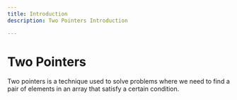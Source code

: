 ```yaml
---
title: Introduction
description: Two Pointers Introduction

---
```


# Two Pointers

Two pointers is a technique used to solve problems where we need to find a pair of elements in an array that satisfy a certain condition.

